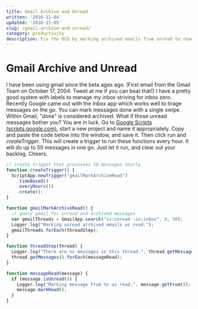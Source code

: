 ```yaml
---
title: Gmail Archive and Unread
written: '2016-11-04'
updated: '2016-11-05'
slug: /gmail-archive-and-unread/
category: productivity
description: Fix the OCD by marking archived emails from unread to read in Gmail.
---
```


# Gmail Archive and Unread

I have been using gmail since the beta ages ago. (First email from the Gmail Team on October 17, 2004. Tweet at me if you can beat that!) I have a pretty good system with labels to manage my inbox striving for inbox zero. Recently Google came out with the Inbox app which works well to tirage messages on the go. You can mark messages done with a single swipe. Within Gmail, "done" is considered archived. What if those unread messages bother you? You are in luck. Go to [Google Scripts (scripts.google.com)](scripts.google.com), start a new project and name it appropriately. Copy and paste the code below into the window, and save it. Then click run and *createTrigger*. This will create a trigger to run these functions every hour. It will do up to 50 messages in one go. Just let it run, and clear out your backlog. Cheers.

```javascript
// create trigger that processes 50 messages hourly
function createTrigger() {
  ScriptApp.newTrigger("gmailMarkArchiveRead")
    .timeBased()
    .everyHours(1)
    .create();
}

function gmailMarkArchiveRead() {
  // query gmail for unread and archived messages
  var gmailThreads = GmailApp.search("is:unread -in:inbox", 0, 50);
  Logger.log("Marking unread archived emails as read.");
  gmailThreads.forEach(threadStep);
}

function threadStep(thread) {
  Logger.log("There are %s messages in this thread.", thread.getMessageCount());
  thread.getMessages().forEach(messageRead);
}

function messageRead(message) {
  if (message.isUnread()) {
    Logger.log("Marking message from %s as read.", message.getFrom());
    message.markRead();
  }
}
```
